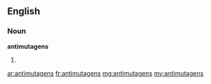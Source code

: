==English==

===Noun===
'''antimutagens'''

# {{plural of|[[antimutagen]]}}

[[ar:antimutagens]]
[[fr:antimutagens]]
[[mg:antimutagens]]
[[my:antimutagens]]